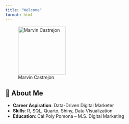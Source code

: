 ```yaml
---
title: "Welcome"
format: html
---
```


![Marvin Castrejon](images/IMG_9425.jpg){width="150px"}

## 👋 About Me

-   **Career Aspiration**: Data-Driven Digital Marketer\
-   **Skills**: R, SQL, Quarto, Shiny, Data Visualization\
-   **Education**: Cal Poly Pomona – M.S. Digital Marketing
